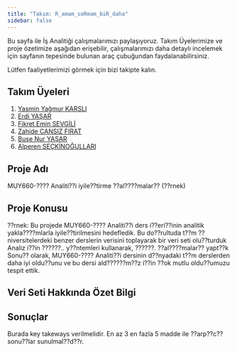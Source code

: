 ```yaml
---
title: "Takım: R_amam_soRmam_biR_daha"
sidebar: false 
---
```


Bu sayfa ile İş Analitiği çalışmalarımızı paylaşıyoruz. Takım Üyelerimize ve proje özetimize aşağıdan erişebilir, çalışmalarımızı daha detaylı incelemek için sayfanın tepesinde bulunan araç çubuğundan faydalanabilirsiniz.

Lütfen faaliyetlerimizi görmek için bizi takipte kalın.

## Takım Üyeleri

1.  [Yasmin Yağmur KARSLI](/takim/yasmin.qmd)
2.  [Erdi YAŞAR](/takim/erdi.qmd)
3.  [Fikret Emin SEVGİLİ](/takim/fikret.qmd)
4.  [Zahide CANSIZ FIRAT](/takim/zahide.qmd)
5.  [Buse Nur YAŞAR](/takim/buse.qmd)
6.  [Alperen SEÇKİNOĞULLARI](/takim/alperen.qmd)

## Proje Adı

MUY660-???? Analiti??i iyile??tirme ??al????malar?? (??rnek)

## Proje Konusu

??rnek: Bu projede MUY660-???? Analiti??i ders i??eri??inin analitik yakla????mlarla iyile??tirilmesini hedefledik. Bu do??rultuda t??m ??niversitelerdeki benzer derslerin verisini toplayarak bir veri seti olu??turduk Analiz i??in ??????.. y??ntemleri kullanarak, ??????. ??al????malar?? yapt??k Sonu?? olarak, MUY660-???? Analiti??i dersinin d??nyadaki t??m derslerden daha iyi oldu??unu ve bu dersi ald??????m??z i??in ??ok mutlu oldu??umuzu tespit ettik.

## Veri Seti Hakkında Özet Bilgi

## Sonuçlar

Burada key takeways verilmelidir. En az 3 en fazla 5 madde ile ??arp??c?? sonu??lar sunulmal??d??r.
